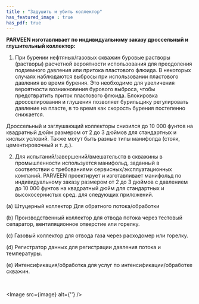 ```yaml
---
title : "Задушить и убить коллектор"
has_featured_image : true
has_pdf: true
---
```


**PARVEEN изготавливает по индивидуальному заказу дроссельный и глушительный коллектор:**

1) При бурении нефтяных/газовых скважин буровые растворы (растворы) расчетной вероятности использования для преодоления подземного давления или притока пластового флюида. В некоторых случаях наблюдаются выбросы при использовании пластового давления во время бурения. Это необходимо для увеличения вероятности возникновения бурового выброса, чтобы предотвратить приток пластового флюида. Блокировка дросселирования и глушения позволяет бурильщику регулировать давление на пласте, в то время как скорость бурения постепенно снижается.

Дроссельный и заглушающий коллекторы снизился до 10 000 фунтов на квадратный дюйм размером от 2 до 3 дюймов для стандартных и кислых условий. Также могут быть разные типы манифолда (стояк, цементировочный и т. д.).

2) Для испытаний/завершений/вмешательств в скважины в промышленности используется манифольд, заданный в соответствии с требованиями сервисных/эксплуатационных компаний. PARVEEN проектирует и изготавливает манифольд по индивидуальному заказу размером от 2 до 3 дюймов с давлением до 10 000 фунтов на квадратный дюйм для стандартных и высокосернистых сред. для следующих приложений.

(a) Штуцерный коллектор Для обратного потока/обработки

(b) Производственный коллектор для отвода потока через тестовый сепаратор, вентиляционное отверстие или горелку.

(c) Газовый коллектор для отвода газа через расходомер или горелку.

(d) Регистратор данных для регистрации давления потока и температуры.

(e) Интенсификация/обработка для услуг по интенсификации/обработке скважин.

<br />

<Image src={image} alt={''} />